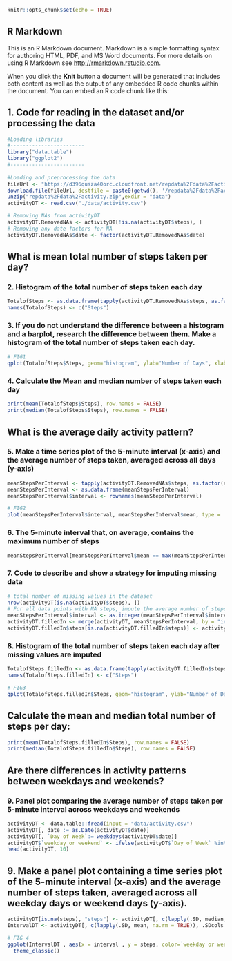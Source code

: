 
```r
knitr::opts_chunk$set(echo = TRUE)
```

## R Markdown

This is an R Markdown document. Markdown is a simple formatting syntax for authoring HTML, PDF, and MS Word documents. For more details on using R Markdown see <http://rmarkdown.rstudio.com>.

When you click the **Knit** button a document will be generated that includes both content as well as the output of any embedded R code chunks within the document. You can embed an R code chunk like this:


## 1. Code for reading in the dataset and/or processing the data

```r

#Loading libraries
#------------------------
library("data.table")
library("ggplot2")
#------------------------
  
#Loading and preprocessing the data
fileUrl <- "https://d396qusza40orc.cloudfront.net/repdata%2Fdata%2Factivity.zip"
download.file(fileUrl, destfile = paste0(getwd(), '/repdata%2Fdata%2Factivity.zip'))
unzip("repdata%2Fdata%2Factivity.zip",exdir = "data")
activityDT <- read.csv("./data/activity.csv")

# Removing NAs from activityDT
activityDT.RemovedNAs <- activityDT[!is.na(activityDT$steps), ]
# Removing any date factors for NA
activityDT.RemovedNAs$date <- factor(activityDT.RemovedNAs$date)

```

## What is mean total number of steps taken per day?

### 2. Histogram of the total number of steps taken each day
```r
TotalofSteps <- as.data.frame(tapply(activityDT.RemovedNAs$steps, as.factor(activityDT.RemovedNAs$date), sum))
names(TotalofSteps) <- c("Steps")
```

### 3. If you do not understand the difference between a histogram and a barplot, research the difference between them. Make a histogram of the total number of steps taken each day.
```r
# FIG1
qplot(TotalofSteps$Steps, geom="histogram", ylab="Number of Days", xlab="Number of Steps", color = "red", binwidth = 1000, main = "Daily Steps")
```

### 4. Calculate the Mean and median number of steps taken each day
```r
print(mean(TotalofSteps$Steps), row.names = FALSE)
print(median(TotalofSteps$Steps), row.names = FALSE)
```

## What is the average daily activity pattern?

### 5. Make a time series plot of the 5-minute interval (x-axis) and the average number of steps taken, averaged across all days (y-axis)
```r
meanStepsPerInterval <- tapply(activityDT.RemovedNAs$steps, as.factor(activityDT.RemovedNAs$interval), mean)
meanStepsPerInterval <- as.data.frame(meanStepsPerInterval)
meanStepsPerInterval$interval <- rownames(meanStepsPerInterval)
```

```r
# FIG2
plot(meanStepsPerInterval$interval, meanStepsPerInterval$mean, type = 'l', ylab = "Mean Steps", xlab = "Interval", main = "Average Number of Steps Taken")
```

### 6. The 5-minute interval that, on average, contains the maximum number of steps
```r
meanStepsPerInterval[meanStepsPerInterval$mean == max(meanStepsPerInterval$mean), ][1]
```

### 7. Code to describe and show a strategy for imputing missing data
```r
# total number of missing values in the dataset
nrow(activityDT[is.na(activityDT$steps), ])
# For all data points with NA steps, impute the average number of steps for that interval.
meanStepsPerInterval$interval <- as.integer(meanStepsPerInterval$interval)
activityDT.filledIn <- merge(activityDT, meanStepsPerInterval, by = "interval")
activityDT.filledIn$steps[is.na(activityDT.filledIn$steps)] <- activityDT.filledIn$meanStepsPerInterval[is.na(activityDT.filledIn$steps)]
```

### 8. Histogram of the total number of steps taken each day after missing values are imputed
```r
TotalofSteps.filledIn <- as.data.frame(tapply(activityDT.filledIn$steps, as.factor(activityDT.filledIn$date), sum))
names(TotalofSteps.filledIn) <- c("Steps")
```

```r
# FIG3
qplot(TotalofSteps.filledIn$Steps, geom="histogram", ylab="Number of Days", xlab="Number of Steps", binwidth = 1000, main = "StepsbyDay")
```

## Calculate the mean and median total number of steps per day:
```r
print(mean(TotalofSteps.filledIn$Steps), row.names = FALSE)
print(median(TotalofSteps.filledIn$Steps), row.names = FALSE)
```

## Are there differences in activity patterns between weekdays and weekends?
### 9. Panel plot comparing the average number of steps taken per 5-minute interval across weekdays and weekends

```r
activityDT <- data.table::fread(input = "data/activity.csv")
activityDT[, date := as.Date(activityDT$date)]
activityDT[, `Day of Week`:= weekdays(activityDT$date)]
activityDT$`weekday or weekend` <- ifelse(activityDT$`Day of Week` %in% c('Saturday', 'Sunday'), 'Weekend', 'Weekday')
head(activityDT, 10)
```

## 9. Make a panel plot containing a time series plot of the 5-minute interval (x-axis) and the average number of steps taken, averaged across all weekday days or weekend days (y-axis). 
```r
activityDT[is.na(steps), "steps"] <- activityDT[, c(lapply(.SD, median, na.rm = TRUE)), .SDcols = c("steps")]
IntervalDT <- activityDT[, c(lapply(.SD, mean, na.rm = TRUE)), .SDcols = c("steps"), by = .(interval, `weekday or weekend`)] 
```

```r
# FIG 4
ggplot(IntervalDT , aes(x = interval , y = steps, color=`weekday or weekend`)) + geom_line() + labs(title = "Avg. Daily Steps by Weektype", x = "Interval", y = "No. of Steps") + facet_wrap(~`weekday or weekend` , ncol = 2, nrow=2) +
  theme_classic()
```
